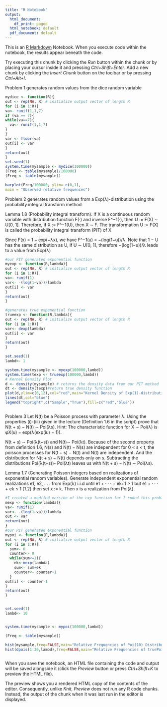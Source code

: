 ---
title: "R Notebook"
output:
  html_document:
    df_print: paged
  html_notebook: default
  pdf_document: default
---


This is an [R Markdown](http://rmarkdown.rstudio.com) Notebook. When you execute code within the notebook, the results appear beneath the code. 

Try executing this chunk by clicking the *Run* button within the chunk or by placing your cursor inside it and pressing *Ctrl+Shift+Enter*. 
Add a new chunk by clicking the *Insert Chunk* button on the toolbar or by pressing *Ctrl+Alt+I*.


Problem 1
generates random values from the dice random variable
```{r}
mydice <- function(R){
out <- rep(NA, R) # initialize output vector of length R
for (i in 1:R){
va<- runif(1,1,7)
if (va == 7){
while(va==7){
  va<- runif(1,1,7)
}
}
var <- floor(va)
out[i] <- var
}
return(out)
}
set.seed(1)
system.time(mysample <- mydice(100000))
(Freq <- table(mysample)/100000)
(Freq <- table(mysample))

barplot(Freq/100000, ylim= c(0,1),   
main = "Observed relative frequences")


```


Problem 2
generates random values from a Exp(λ)-distribution using the probability integral transform method

Lemma 1.8 (Probability integral transform). If X is a continuous random variable with
distribution function F(·) and inverse F^−1(·), then U := F(X) ∼ U[0, 1]. Therefore, if
X := F^−1(U), then X ∼ F. The transformation U := F(X) is called the probability
integral transform (PIT) of X

Since F(x) = 1 − exp(−λx), we have F^−1(u) = −(log(1−u))/λ. Note that 1 − U has the same distribution as U, if U ∼ U[0, 1],
therefore −(log(1−u))/λ leads to a value from Exp(λ)
```{r}
#our PIT generated exponential function
myexp <- function(R,lambda){
out <- rep(NA, R) # initialize output vector of length R
for (i in 1:R){
va<- runif(1)
var<- -(log(1−va))/lambda
out[i] <- var
}
return(out)
}

#generates true exponential function
trueexp <- function(R,lambda){
out <- rep(NA, R) # initialize output vector of length R
for (i in 1:R){
var<- dexp(lambda)
out[i] <- var
}
return(out)
}

set.seed(1)
lambd<- 1

system.time(mysample <- myexp(100000,lambd))
system.time(texp <- trueexp(100000,lambd))
# Kernel Density Plot
d <- density(mysample) # returns the density data from our PIT method  
dt <- density(texp)#return true density function
plot(d,ylim=c(0,12),col="red",main="Kernel Density of Exp(1)-distribution")
lines(dt,col="blue")
legend("topright",c("Sample","True"),fill=c("red","blue"))



```

Problem 3
Let N(t) be a Poisson process with parameter λ. Using the properties (i)-(iii)
given in the lecture (Definition 1.6 in the script) prove that N(t + s) − N(t) ∼ Poi(λs).
Hint: The characteristic function for X ∼ Poi(λ) is φX(u) = exp(λ(exp(iu) − 1)).

N(t + s) ∼ Poi(λ(t+s)) and N(t)∼ Poi(λt). Because of the second property from definition 1.6, N(s) and N(t) − N(s) are independent for 0 < s < t, the poisson processes for N(t + s) − N(t) and N(t) are independent. And the distribution for N(t + s) − N(t) depends only on s. Subtracting the distributions Poi(λ(t+s))- Poi(λt) leaves us with N(t + s) − N(t) ∼ Poi(λs).



Lemma 1.7 (Generating Poisson integers based on realizations of exponential random variables). Generate independent exponential random realizations e1, e2, . . . from
Exp(λ) i.i.d until
e1 + · · · + ek+1 > 1 but e1 + · · · + ek ≤ 1 (1.2)
then set x := k. Then x is a realization from Poi(λ).
```{r}
#I created a modifed version of the exp function for I coded this problem
mexp <- function(lambda){
va<- runif(1)
var<- -(log(1−va))/lambda
out <- var
return(out)
}
#our PIT generated exponential function
mypoi <- function(R,lambda){
out <- rep(NA, R) # initialize output vector of length R
for (i in 1:R){
  sum<- 0
  counter<- 0
  while(sum<=1){
    ek<-mexp(lambda)
    sum<- sum+ek
    counter<- counter+1
  }
out[i] <- counter-1
}
return(out)
}


set.seed(1)
lambd<- 10


system.time(mysample <- mypoi(100000,lambd))

(Freq <- table(mysample))

hist(mysample,freq=FALSE,main="Relative Frequencies of Poi(10) Distribution")
hist(dpois(1:30,lambd),freq=FALSE,main="Relative Frequencies of truePoi(10) Distribution")



```



When you save the notebook, an HTML file containing the code and output will be saved alongside it (click the *Preview* button or press *Ctrl+Shift+K* to preview the HTML file).

The preview shows you a rendered HTML copy of the contents of the editor. Consequently, unlike *Knit*, *Preview* does not run any R code chunks. Instead, the output of the chunk when it was last run in the editor is displayed.
